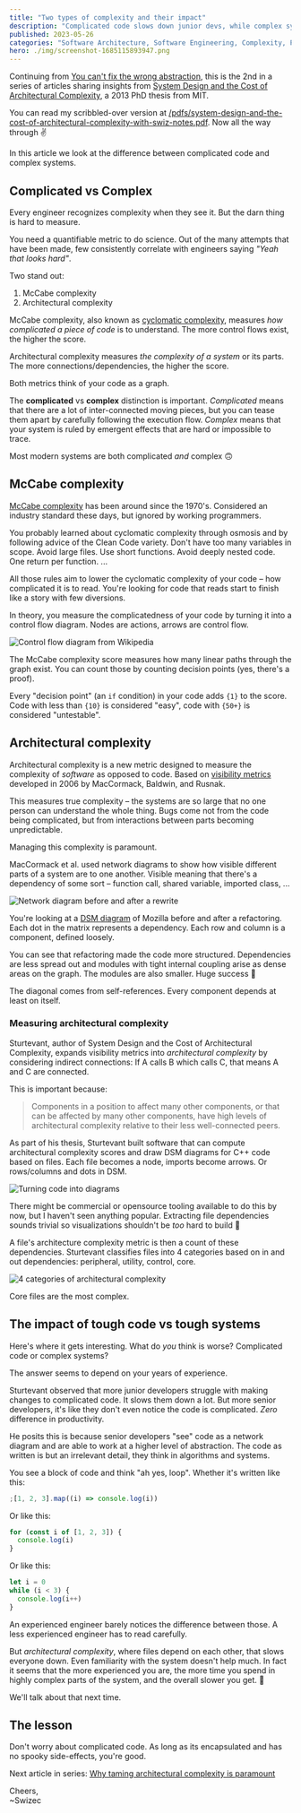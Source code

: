 ```yaml
---
title: "Two types of complexity and their impact"
description: "Complicated code slows down junior devs, while complex systems impact senior devs more. Focus on managing system complexity & dependencies, not just simplifying code."
published: 2023-05-26
categories: "Software Architecture, Software Engineering, Complexity, Papers"
hero: ./img/screenshot-1685115893947.png
---
```


Continuing from [You can't fix the wrong abstraction](https://swizec.com/blog/you-can-t-fix-the-wrong-abstraction/), this is the 2nd in a series of articles sharing insights from [System Design and the Cost of Architectural Complexity](https://dspace.mit.edu/handle/1721.1/79551), a 2013 PhD thesis from MIT.

You can read my scribbled-over version at [/pdfs/system-design-and-the-cost-of-architectural-complexity-with-swiz-notes.pdf](https://swizec.com/pdfs/system-design-and-the-cost-of-architectural-complexity-with-swiz-notes.pdf). Now all the way through ✌️

In this article we look at the difference between complicated code and complex systems.

## Complicated vs Complex

Every engineer recognizes complexity when they see it. But the darn thing is hard to measure.

You need a quantifiable metric to do science. Out of the many attempts that have been made, few consistently correlate with engineers saying _"Yeah that looks hard"_.

Two stand out:

1.  McCabe complexity
2.  Architectural complexity

McCabe complexity, also known as [cyclomatic complexity](https://en.wikipedia.org/wiki/Cyclomatic_complexity), measures _how complicated a piece of code_ is to understand. The more control flows exist, the higher the score.

Architectural complexity measures _the complexity of a system_ or its parts. The more connections/dependencies, the higher the score.

Both metrics think of your code as a graph.

The **complicated** vs **complex** distinction is important. _Complicated_ means that there are a lot of inter-connected moving pieces, but you can tease them apart by carefully following the execution flow. _Complex_ means that your system is ruled by emergent effects that are hard or impossible to trace.

Most modern systems are both complicated _and_ complex 🙃

## McCabe complexity

[McCabe complexity](https://en.wikipedia.org/wiki/Cyclomatic_complexity) has been around since the 1970's. Considered an industry standard these days, but ignored by working programmers.

You probably learned about cyclomatic complexity through osmosis and by following advice of the Clean Code variety. Don't have too many variables in scope. Avoid large files. Use short functions. Avoid deeply nested code. One return per function. ...

All those rules aim to lower the cyclomatic complexity of your code – how complicated it is to read. You're looking for code that reads start to finish like a story with few diversions.

In theory, you measure the complicatedness of your code by turning it into a control flow diagram. Nodes are actions, arrows are control flow.

![Control flow diagram from Wikipedia](./img/Control-flow-diagram-from-Wikipedia8773a8.png)

The McCabe complexity score measures how many linear paths through the graph exist. You can count those by counting decision points (yes, there's a proof).

Every "decision point" (an `if` condition) in your code adds `{1}` to the score. Code with less than `{10}` is considered "easy", code with `{50+}` is considered "untestable".

## Architectural complexity

Architectural complexity is a new metric designed to measure the complexity of _software_ as opposed to code. Based on [visibility metrics](https://www.hbs.edu/ris/Publication%20Files/05-016.pdf) developed in 2006 by MacCormack, Baldwin, and Rusnak.

This measures true complexity – the systems are so large that no one person can understand the whole thing. Bugs come not from the code being complicated, but from interactions between parts becoming unpredictable.

Managing this complexity is paramount.

MacCormack et al. used network diagrams to show how visible different parts of a system are to one another. Visible meaning that there's a dependency of some sort – function call, shared variable, imported class, ...

![Network diagram before and after a rewrite](./img/Network-diagram-before-and-after-a-rewriteedag0d.jpeg)

You're looking at a [DSM diagram](https://en.wikipedia.org/wiki/Design_structure_matrix) of Mozilla before and after a refactoring. Each dot in the matrix represents a dependency. Each row and column is a component, defined loosely.

You can see that refactoring made the code more structured. Dependencies are less spread out and modules with tight internal coupling arise as dense areas on the graph. The modules are also smaller. Huge success 💪

The diagonal comes from self-references. Every component depends at least on itself.

### Measuring architectural complexity

Sturtevant, author of System Design and the Cost of Architectural Complexity, expands visibility metrics into _architectural complexity_ by considering indirect connections: If A calls B which calls C, that means A and C are connected.

This is important because:

> Components in a position to affect many other components, or that can be affected by many other components, have high levels of architectural complexity relative to their less well-connected peers.

As part of his thesis, Sturtevant built software that can compute architectural complexity scores and draw DSM diagrams for C++ code based on files. Each file becomes a node, imports become arrows. Or rows/columns and dots in DSM.

![Turning code into diagrams](./img/Turning-code-into-diagramsbi68db.jpeg)

There might be commercial or opensource tooling available to do this by now, but I haven't seen anything popular. Extracting file dependencies sounds trivial so visualizations shouldn't be _too_ hard to build 🤔

A file's architecture complexity metric is then a count of these dependencies. Sturtevant classifies files into 4 categories based on in and out dependencies: peripheral, utility, control, core.

![4 categories of architectural complexity](./img/4-categories-of-architectural-complexity236bc9.jpeg)

Core files are the most complex.

## The impact of tough code vs tough systems

Here's where it gets interesting. What do _you_ think is worse? Complicated code or complex systems?

The answer seems to depend on your years of experience.

Sturtevant observed that more junior developers struggle with making changes to complicated code. It slows them down a lot. But more senior developers, it's like they don't even notice the code is complicated. _Zero_ difference in productivity.

He posits this is because senior developers "see" code as a network diagram and are able to work at a higher level of abstraction. The code as written is but an irrelevant detail, they think in algorithms and systems.

You see a block of code and think "ah yes, loop". Whether it's written like this:

```javascript
;[1, 2, 3].map((i) => console.log(i))
```

Or like this:

```javascript
for (const i of [1, 2, 3]) {
  console.log(i)
}
```

Or like this:

```javascript
let i = 0
while (i < 3) {
  console.log(i++)
}
```

An experienced engineer barely notices the difference between those. A less experienced engineer has to read carefully.

But _architectural complexity_, where files depend on each other, that slows everyone down. Even familiarity with the system doesn't help much. In fact it seems that the more experienced you are, the more time you spend in highly complex parts of the system, and the overall slower you get. 🤔

We'll talk about that next time.

## The lesson

Don't worry about complicated code. As long as its encapsulated and has no spooky side-effects, you're good.

Next article in series: [Why taming architectural complexity is paramount](https://swizec.com/blog/why-taming-architectural-complexity-is-paramount/)

Cheers,<br/>
~Swizec
